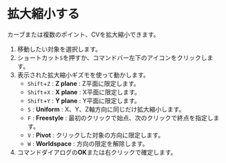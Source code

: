 
# 拡大縮小する

カーブまたは複数のポイント、CVを拡大縮小できます。

<Reference shortcut="S" command="Scale" button="コマンドバー左下" />

1. 移動したい対象を選択します。
2. ショートカット`S`を押すか、コマンドバー左下のアイコンをクリックします。
3. 表示された拡大縮小ギズモを使って動かします。
   - `Shift`+`Z` : **Z plane** : Z平面に限定します。
   - `Shift`+`X` : **X plane** : X平面に限定します。
   - `Shift`+`Y` : **Y plane** : Y平面に限定します。
   - `S` : **Uniform** : X、Y、Z軸方向に同じだけ拡大縮小します。
   - `F` : **Freestyle** : 最初のクリックで始点、次のクリックで終点を指定します。
   - `V` : **Pivot** : クリックした対象の方向に限定します。
   - `W` : **Worldspace** : 方向の限定を解除します。
4. コマンドダイアログの**OK**または右クリックで確定します。

